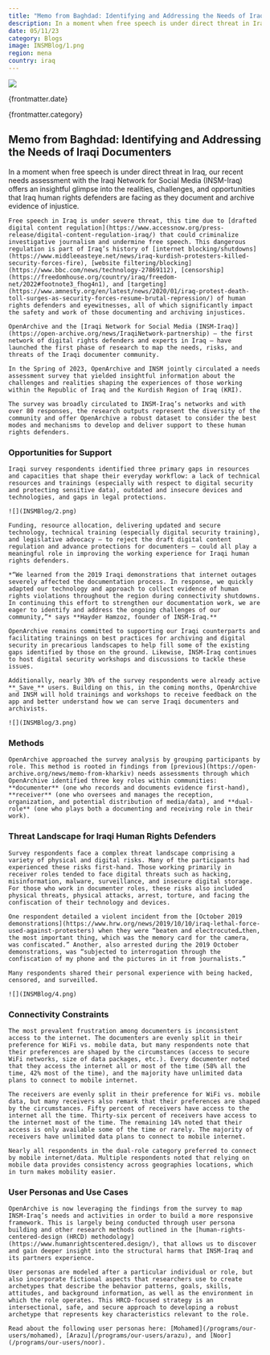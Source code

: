 ```yaml
---
title: "Memo from Baghdad: Identifying and Addressing the Needs of Iraqi Documenters"
description: In a moment when free speech is under direct threat in Iraq, our recent needs assessment with the Iraqi Network for Social Media (INSM-Iraq) offers an insightful glimpse into the realities, challenges, and opportunities that Iraq human rights defenders are facing as they document and archive evidence of injustice.
date: 05/11/23
category: Blogs
image: INSMBlog/1.png
region: mena
country: iraq
---
```



<ArticleHeaderSection>

![](INSMBlog/1.png)

{frontmatter.date}

{frontmatter.category}

## Memo from Baghdad: Identifying and Addressing the Needs of Iraqi Documenters

In a moment when free speech is under direct threat in Iraq, our recent needs assessment with the Iraqi Network for Social Media (INSM-Iraq) offers an insightful glimpse into the realities, challenges, and opportunities that Iraq human rights defenders are facing as they document and archive evidence of injustice.

</ArticleHeaderSection>
<ContentSection>

    Free speech in Iraq is under severe threat, this time due to [drafted digital content regulation](https://www.accessnow.org/press-release/digital-content-regulation-iraq/) that could criminalize investigative journalism and undermine free speech. This dangerous regulation is part of Iraq’s history of [internet blocking/shutdowns](https://www.middleeasteye.net/news/iraq-kurdish-protesters-killed-security-forces-fire), [website filtering/blocking](https://www.bbc.com/news/technology-27869112), [censorship](https://freedomhouse.org/country/iraq/freedom-net/2022#footnote3_fhog4n1), and [targeting](https://www.amnesty.org/en/latest/news/2020/01/iraq-protest-death-toll-surges-as-security-forces-resume-brutal-repression/) of human rights defenders and eyewitnesses, all of which significantly impact the safety and work of those documenting and archiving injustices.

    OpenArchive and the [Iraqi Network for Social Media (INSM-Iraq)](https://open-archive.org/news/IraqiNetwork-partnership) – the first network of digital rights defenders and experts in Iraq – have launched the first phase of research to map the needs, risks, and threats of the Iraqi documenter community.

    In the Spring of 2023, OpenArchive and INSM jointly circulated a needs assessment survey that yielded insightful information about the challenges and realities shaping the experiences of those working within the Republic of Iraq and the Kurdish Region of Iraq (KRI).

    The survey was broadly circulated to INSM-Iraq’s networks and with over 80 responses, the research outputs represent the diversity of the community and offer OpenArchive a robust dataset to consider the best modes and mechanisms to develop and deliver support to these human rights defenders.

### Opportunities for Support

    Iraqi survey respondents identified three primary gaps in resources and capacities that shape their everyday workflow: a lack of technical resources and trainings (especially with respect to digital security and protecting sensitive data), outdated and insecure devices and technologies, and gaps in legal protections.

    ![](INSMBlog/2.png)

    Funding, resource allocation, delivering updated and secure technology, technical training (especially digital security training), and legislative advocacy – to reject the draft digital content regulation and advance protections for documenters – could all play a meaningful role in improving the working experience for Iraqi human rights defenders.

    *“We learned from the 2019 Iraqi demonstrations that internet outages severely affected the documentation process. In response, we quickly adapted our technology and approach to collect evidence of human rights violations throughout the region during connectivity shutdowns. In continuing this effort to strengthen our documentation work, we are eager to identify and address the ongoing challenges of our community,”* says **Hayder Hamzoz, founder of INSM-Iraq.**

    OpenArchive remains committed to supporting our Iraqi counterparts and facilitating trainings on best practices for archiving and digital security in precarious landscapes to help fill some of the existing gaps identified by those on the ground. Likewise, INSM-Iraq continues to host digital security workshops and discussions to tackle these issues.

    Additionally, nearly 30% of the survey respondents were already active **_Save_** users. Building on this, in the coming months, OpenArchive and INSM will hold trainings and workshops to receive feedback on the app and better understand how we can serve Iraqi documenters and archivists.

    ![](INSMBlog/3.png)

### Methods

    OpenArchive approached the survey analysis by grouping participants by role. This method is rooted in findings from [previous](https://open-archive.org/news/memo-from-kharkiv) needs assessments through which OpenArchive identified three key roles within communities: **documenter** (one who records and documents evidence first-hand), **receiver** (one who oversees and manages the reception, organization, and potential distribution of media/data), and **dual-role** (one who plays both a documenting and receiving role in their work).

### Threat Landscape for Iraqi Human Rights Defenders

    Survey respondents face a complex threat landscape comprising a variety of physical and digital risks. Many of the participants had experienced these risks first-hand. Those working primarily in receiver roles tended to face digital threats such as hacking, misinformation, malware, surveillance, and insecure digital storage. For those who work in documenter roles, these risks also included physical threats, physical attacks, arrest, torture, and facing the confiscation of their technology and devices.

    One respondent detailed a violent incident from the [October 2019 demonstrations](https://www.hrw.org/news/2019/10/10/iraq-lethal-force-used-against-protesters) when they were “beaten and electrocuted…then, the most important thing, which was the memory card for the camera, was confiscated.” Another, also arrested during the 2019 October demonstrations, was “subjected to interrogation through the confiscation of my phone and the pictures in it from journalists.”

    Many respondents shared their personal experience with being hacked, censored, and surveilled.

    ![](INSMBlog/4.png)

### Connectivity Constraints

    The most prevalent frustration among documenters is inconsistent access to the internet. The documenters are evenly split in their preference for WiFi vs. mobile data, but many respondents note that their preferences are shaped by the circumstances (access to secure WiFi networks, size of data packages, etc.). Every documenter noted that they access the internet all or most of the time (58% all the time, 42% most of the time), and the majority have unlimited data plans to connect to mobile internet.

    The receivers are evenly split in their preference for WiFi vs. mobile data, but many receivers also remark that their preferences are shaped by the circumstances. Fifty percent of receivers have access to the internet all the time. Thirty-six percent of receivers have access to the internet most of the time. The remaining 14% noted that their access is only available some of the time or rarely. The majority of receivers have unlimited data plans to connect to mobile internet.

    Nearly all respondents in the dual-role category preferred to connect by mobile internet/data. Multiple respondents noted that relying on mobile data provides consistency across geographies locations, which in turn makes mobility easier.

### User Personas and Use Cases

    OpenArchive is now leveraging the findings from the survey to map INSM-Iraq’s needs and activities in order to build a more responsive framework. This is largely being conducted through user persona building and other research methods outlined in the [human-rights-centered-design (HRCD) methodology](https://www.humanrightscentered.design/), that allows us to discover and gain deeper insight into the structural harms that INSM-Iraq and its partners experience.

    User personas are modeled after a particular individual or role, but also incorporate fictional aspects that researchers use to create archetypes that describe the behavior patterns, goals, skills, attitudes, and background information, as well as the environment in which the role operates. This HRCD-focused strategy is an intersectional, safe, and secure approach to developing a robust archetype that represents key characteristics relevant to the role.

    Read about the following user personas here: [Mohamed](/programs/our-users/mohamed), [Arazu](/programs/our-users/arazu), and [Noor](/programs/our-users/noor).

</ContentSection>

